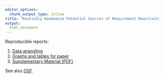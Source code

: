 ```yaml
---
editor_options:
  chunk_output_type: inline
title: "Routinely Randomize Potential Sources of Measurement Reactivity to Estimate and Adjust for Biases in Subjective Reports"
output: 
  html_document
---
```



Reproducible reports:

1. [Data wrangling](1_data_wrangling.html)
2. [Graphs and tables for paper](2_graphs_and_tables.html)
3. [Supplementary Material (PDF)](3_supplement.pdf)

See also [OSF](https://osf.io/7y6ag/?view_only=7527ff91ae7b4d85ad02536c66325154).
